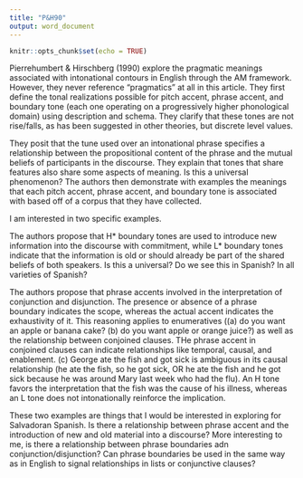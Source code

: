 ```yaml
---
title: "P&H90"
output: word_document
---
```


```r
knitr::opts_chunk$set(echo = TRUE)
```

Pierrehumbert & Hirschberg (1990) explore the pragmatic meanings associated with intonational contours in English through the AM framework. However, they never reference "pragmatics" at all in this article. They first define the tonal realizations possible for pitch accent, phrase accent, and boundary tone (each one operating on a progressively higher phonological domain) using description and schema. They clarify that these tones are not rise/falls, as has been suggested in other theories, but discrete level values. 

They posit that the tune used over an intonational phrase specifies a relationship between the propositional content of the phrase and the mutual beliefs of participants in the discourse. They explain that tones that share features also share some aspects of meaning. Is this a universal phenomenon? The authors then demonstrate with examples the meanings that each pitch accent, phrase accent, and boundary tone is associated with based off of a corpus that they have collected.

I am interested in two specific examples.

The authors propose that H\* boundary tones are used to introduce new information into the discourse with commitment, while L\* boundary tones indicate that the information is old or should already be part of the shared beliefs of both speakers. Is this a universal? Do we see this in Spanish? In all varieties of Spanish?

The authors propose that phrase accents involved in the interpretation of conjunction and disjunction. The presence or absence of a phrase boundary indicates the scope, whereas the actual accent indicates the exhaustivity of it. This reasoning applies to enumeratives ((a) do you want an apple or banana cake? (b) do you want apple or orange juice?) as well as the relationship between conjoined clauses. THe phrase accent in conjoined clauses can indicate relationships like temporal, causal, and enablement. (c) George ate the fish and got sick is ambiguous in its causal relationship (he ate the fish, so he got sick, OR he ate the fish and he got sick because he was around Mary last week who had the flu). An H tone favors the interpretation that the fish was the cause of his illness, whereas an L tone does not intonationally reinforce the implication.

These two examples are things that I would be interested in exploring for Salvadoran Spanish. Is there a relationship between phrase accent and the introduction of new and old material into a discourse? More interesting to me, is there a relationship between phrase boundaries adn conjunction/disjunction? Can phrase boundaries be used in the same way as in English to signal relationships in lists or conjunctive clauses?
